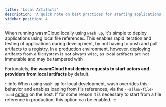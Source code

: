 ```yaml
---
title: 'Local Artifacts'
description: 'A quick note on best practices for starting applications from local artifacts'
sidebar_position: 4
---
```


<head>
  <meta name="robots" content="noindex">
</head>

When running wasmCloud locally using `wash up`, it's simple to deploy applications using local file references. This enables rapid iteration and testing of applications during development, by not having to push and pull artifacts to a registry. In a production environment, however, deploying artifacts from a filesystem is not always wise, as local artifacts are not immutable and may be tampered with.

Fortunately, **the wasmCloud host denies requests to start actors and providers from local artifacts** by default.

:::info
When using `wash up` for local development, wash overrides this behavior and enables loading from file references, via the `--allow-file-load` [option](/docs/0.82/reference/host-config) on the host. If for some reason it is necessary to start from a file reference in production, this option can be enabled.
:::
